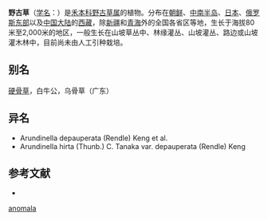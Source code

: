 {{Speciesbox
| name = 野古草
| status = 
| status_system = 
| image = 
| genus = Arundinella
| species = anomala
| authority = Steud.
}}

'''野古草'''（[[学名|学名]]：{{lang|la|''Arundinella anomala''}}）是[[禾本科|禾本科]][[野古草属|野古草属]]的植物。分布在[[朝鲜|朝鲜]]、[[中南半岛|中南半岛]]、[[日本|日本]]、[[俄罗斯东部|俄罗斯东部]]以及[[中国大陆|中国大陆]]的[[西藏|西藏]]，除[[新疆|新疆]]和[[青海|青海]]外的全国各省区等地，生长于海拔80米至2,000米的地区，一般生长在山坡草丛中、林缘灌丛、山坡灌丛、路边或山坡灌木林中，目前尚未由人工引种栽培。

== 别名 ==
[[硬骨草|硬骨草]]，白牛公，乌骨草（广东）

== 异名 ==
* Arundinella depauperata (Rendle) Keng et al.
* Arundinella hirta (Thunb.) C. Tanaka var. depauperata (Rendle) Keng

== 参考文献 ==
<div class="references-small">
* {{cite web| url =http://www.bioinfo.cn/db05/KmzwSpecies.php?action=view&id=10056| title =野古草| work =《中国高等植物数据库全库》| publisher =中国科学院微生物研究所| author =昆明植物研究所| accessdate =2009-02-24| deadurl =yes| archiveurl =https://web.archive.org/web/20160305030701/http://www.bioinfo.cn/db05/KmzwSpecies.php?action=view&id=10056| archivedate =2016-03-05}}
</div>
{{Taxonbar|from=Q7205632}}

{{DEFAULTSORT:Arundinella anomala}}
[[Category:野古草属|anomala]]


{{Panicoideae-stub}}